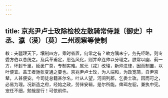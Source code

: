 ```yaml
---
---
---
```

title: 京兆尹卢士玫除检校左散骑常侍兼〔御史〕中丞、瀛（漠）〔莫〕二州观察等使制
---



敕：夫疆理天下，壤制四方，乘时省置，何常之有？故方隅未宁，务先经略，则专委方伯以总统之。及兵革甫定，思弘风化，则并命连帅以分理之。朕常以幽、蓟一方，环封千里，延袤广莫，专制实难。属元〔戎〕改辕，新帅进律，因而制置，以叶便宜。盖王者驰张变通之要也。京兆尹卢士玫，为人端和，为政宽简，自尹京辇，人甚便安。今司徒总籍甚尔名，叶从人望，河间列郡，乞委士玫。因而可之，必易为理。况新造之府，经始之政，劳俫安辑，是尔所能。俾珥左貂，兼执中宪。宠任不细，勉哉是行！可依前件。